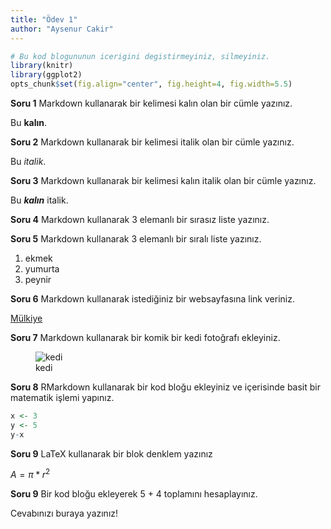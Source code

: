 ```yaml
---
title: "Ödev 1"
author: "Aysenur Cakir"
---
```


```r
# Bu kod blogununun icerigini degistirmeyiniz, silmeyiniz.
library(knitr)
library(ggplot2)
opts_chunk$set(fig.align="center", fig.height=4, fig.width=5.5)
```

**Soru 1** Markdown kullanarak bir kelimesi kalın olan bir cümle yazınız.

Bu **kalın**.

**Soru 2** Markdown kullanarak bir kelimesi italik olan bir cümle yazınız.

Bu _italik_.

**Soru 3** Markdown kullanarak bir kelimesi kalın italik olan bir cümle yazınız.

Bu **_kalın_** italik.

**Soru 4** Markdown kullanarak 3 elemanlı bir sırasız liste yazınız.



**Soru 5** Markdown kullanarak 3 elemanlı bir sıralı liste yazınız.

1. ekmek
2. yumurta
3. peynir

**Soru 6** Markdown kullanarak istediğiniz bir websayfasına link veriniz.

[Mülkiye](http://www.politics.ankara.edu.tr/)

**Soru 7** Markdown kullanarak bir komik bir kedi fotoğrafı ekleyiniz.

![kedi](https://cdn.evrimagaci.org/B2JCpcq1YNbbn9gRg1lD80nBHJg=/825x0/filters:format(webp)/evrimagaci.org%2Fpublic%2Fcontent_media%2Fee1b702dbed730ed8f7142c19aa33ab6.jpg)

**Soru 8** RMarkdown kullanarak bir kod bloğu ekleyiniz ve içerisinde basit bir matematik işlemi yapınız.

```r
x <- 3
y <- 5
y-x
```


**Soru 9** LaTeX kullanarak bir blok denklem yazınız


$A=\pi*r^{2}$


**Soru 9** Bir kod bloğu ekleyerek 5 + 4 toplamını hesaplayınız.

Cevabınızı buraya yazınız!
